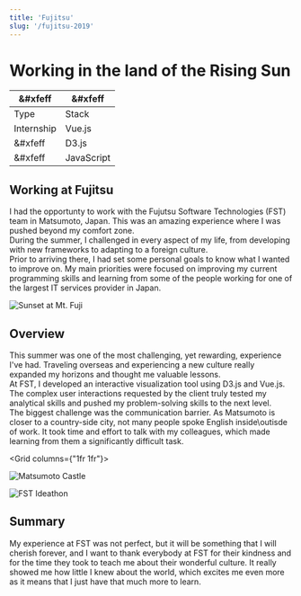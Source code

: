 ```yaml
---
title: 'Fujitsu'
slug: '/fujitsu-2019'
---
```


# Working in the __land__ of the __Rising Sun__

&#xfeff  | &#xfeff 
------------- | ------------- 
Type  | Stack  
Internship | Vue.js 
&#xfeff | D3.js  
&#xfeff | JavaScript  

<Grid columns="40% 60%">

## Working  at Fujitsu  


I had the opportunty to work with the Fujutsu Software Technologies (FST) team in Matsumoto, Japan. This was an amazing experience where I was pushed beyond my comfort zone.  
During the summer, I challenged in every aspect of my life, from developing with new frameworks to adapting to a foreign culture.  
Prior to arriving there, I had set some personal goals to know what I wanted to improve on. My main priorities were focused on improving my current programming skills and learning from some of the people working for one of the largest IT services provider in Japan.  


</Grid>

![](./fuji.jpg "Sunset at Mt. Fuji")  

<Grid columns="40% 60%">

## Overview

This summer was one of the most challenging, yet rewarding, experience I've had. Traveling overseas and experiencing a new culture really expanded my horizons and thought me valuable lessons.  
At FST, I developed an interactive visualization tool using D3.js and Vue.js. The complex user interactions requested by the client truly tested my analytical skills and pushed my problem-solving skills to the next level.  
The biggest challenge was the communication barrier. As Matsumoto is closer to a country-side city, not many people spoke English inside\outisde of work. It took time and effort to talk with my colleagues, which made learning from them a significantly difficult task.

</Grid>

<Grid columns={"1fr 1fr"}>

![](./matsumoto-castle.jpg "Matsumoto Castle")

![](./fst_ideathon.JPG "FST Ideathon") 

</Grid>



<Grid columns="40% 60%">

## Summary

My experience at FST was not perfect, but it will be something that I will cherish forever, and I want to thank everybody at FST for their kindness and for the time they took to teach me about their wonderful culture. It really showed me how little I knew about the world, which excites me even more as it means that I just have that much more to learn.

</Grid>
